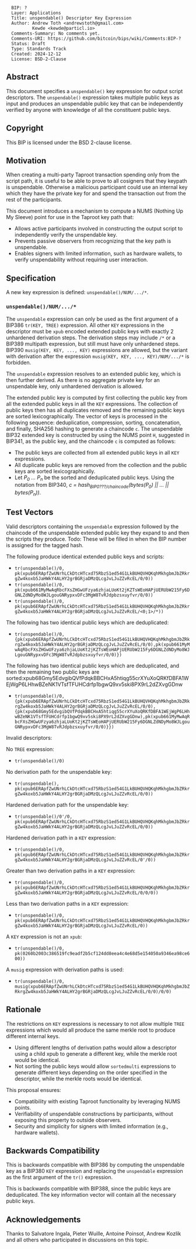 <pre>
  BIP: ?
  Layer: Applications
  Title: unspendable() Descriptor Key Expression
  Author: Andrew Toth <andrewstoth@gmail.com>
          Kewde <kewde@particl.io>
  Comments-Summary: No comments yet.
  Comments-URI: https://github.com/bitcoin/bips/wiki/Comments:BIP-?
  Status: Draft
  Type: Standards Track
  Created: 2024-12-12
  License: BSD-2-Clause
</pre>

==Abstract==

This document specifies a <tt>unspendable()</tt> key expression for output script descriptors. The <tt>unspendable()</tt> expression takes multiple public keys as input and produces an unspendable public key that can be independently verified by anyone with knowledge of all the constituent public keys.

==Copyright==

This BIP is licensed under the BSD 2-clause license.

==Motivation==

When creating a multi-party Taproot transaction spending only from the script path, it is useful to be able to prove to all cosigners that they keypath is unspendable. Otherwise a malicious participant could use an internal key which they have the private key for and spend the transaction out from the rest of the participants.

This document introduces a mechanism to compute a NUMS (Nothing Up My Sleeve) point for use in the Taproot key path that:
* Allows active participants involved in constructing the output script to independently verify the unspendable key.
* Prevents passive observers from recognizing that the key path is unspendable.
* Enables signers with limited information, such as hardware wallets, to verify unspendability without requiring user interaction.

==Specification==

A new key expression is defined: <tt>unspendable()/NUM/.../*</tt>.

===<tt>unspendable()/NUM/.../*</tt>===

The <tt>unspendable</tt> expression can only be used as the first argument of a BIP386 <tt>tr(KEY, TREE)</tt> expression. All other <tt>KEY</tt> expressions in the descriptor must be <tt>xpub</tt> encoded extended public keys with exactly 2 unhardened derivation steps. The derivation steps may include <tt>/*</tt> or a BIP389 multipath expression, but still must have only unhardened steps. BIP390 <tt>musig(KEY, KEY, ..., KEY)</tt> expressions are allowed, but the variant with derivation after the expression <tt>musig(KEY, KEY, ..., KEY)/NUM/.../*</tt> is forbidden.

The <tt>unspendable</tt> expression resolves to an extended public key, which is then further derived. As there is no aggregate private key for an unspendable key, only unhardened derivation is allowed.

The extended public key is computed by first collecting the public key from all the extended public keys in all the <tt>KEY</tt> expressions. The collection of public keys then has all duplicates removed and the remaining public keys are sorted lexicographically. 
The vector of keys is processed in the following sequence: deduplication, compression, sorting, concatenation, and finally, SHA256 hashing to generate a chaincode <tt>c</tt>.
The unspendable BIP32 extended key is constructed by using the NUMS point <tt>H</tt>, suggested in BIP341, as the public key, and the chaincode <tt>c</tt> is computed as follows:
* The public keys are collected from all extended public keys in all <tt>KEY</tt> expressions.
* All duplicate public keys are removed from the collection and the public keys are sorted lexicographically.
* Let ''P<sub>0</sub> ... P<sub>n</sub>'' be the sorted and deduplicated public keys. Using the notation from BIP340, ''c = hash<sub>BIP0???/chaincode</sub>(bytes(P<sub>0</sub>) || ... || bytes(P<sub>n</sub>))''.

==Test Vectors==

Valid descriptors containing the <tt>unspendable</tt> expression followed by the chaincode of the unspendable extended public key they expand to and then the scripts they produce.
Todo: These will be filled in when the BIP number is assigned for the tagged hash.

The following produce identical extended public keys and scripts:
* <tt>tr(unspendable()/0, pk(xpub6ERApfZwUNrhLCkDtcHTcxd75RbzS1ed54G1LkBUHQVHQKqhMkhgbmJbZRkrgZw4koxb5JaHWkY4ALHY2grBGRjaDMzQLcgJvLJuZZvRcEL/0/0))</tt>
* <tt>tr(unspendable()/0, pk(xpub661MyMwAqRbcFXsZHGwUFzya6zhjaLUoKt2jKZTsWEoHAPjUERUbW215Fy6DGNLZdNDyMo8WJLgouGNRypxvDFc3MgW8TvRJdpbzsxuyfvr/0/0))</tt>
* <tt>tr(unspendable()/0, pk(xpub6ERApfZwUNrhLCkDtcHTcxd75RbzS1ed54G1LkBUHQVHQKqhMkhgbmJbZRkrgZw4koxb5JaHWkY4ALHY2grBGRjaDMzQLcgJvLJuZZvRcEL/<0;1>/*))</tt>

The following has two identical public keys which are deduplicated:
* <tt>tr(unspendable()/0, {pk(xpub6ERApfZwUNrhLCkDtcHTcxd75RbzS1ed54G1LkBUHQVHQKqhMkhgbmJbZRkrgZw4koxb5JaHWkY4ALHY2grBGRjaDMzQLcgJvLJuZZvRcEL/0/0),pk(xpub661MyMwAqRbcFXsZHGwUFzya6zhjaLUoKt2jKZTsWEoHAPjUERUbW215Fy6DGNLZdNDyMo8WJLgouGNRypxvDFc3MgW8TvRJdpbzsxuyfvr/0/0)})</tt>

The following has two identical public keys which are deduplicated, and then the remaining two public keys are sorted:xpub68Gmy5EdvgibQVfPdqkBBCHxA5htiqg55crXYuXoQRKfDBFA1WEjWgP6LHhwBZeNK1VTsfTFUHCdrfp1bgwQ9xv5ski8PX9rL2dZXvgGDnw
* <tt>tr(unspendable()/0, {pk(xpub6ERApfZwUNrhLCkDtcHTcxd75RbzS1ed54G1LkBUHQVHQKqhMkhgbmJbZRkrgZw4koxb5JaHWkY4ALHY2grBGRjaDMzQLcgJvLJuZZvRcEL/0/0),{pk(xpub68Gmy5EdvgibQVfPdqkBBCHxA5htiqg55crXYuXoQRKfDBFA1WEjWgP6LHhwBZeNK1VTsfTFUHCdrfp1bgwQ9xv5ski8PX9rL2dZXvgGDnw),pk(xpub661MyMwAqRbcFXsZHGwUFzya6zhjaLUoKt2jKZTsWEoHAPjUERUbW215Fy6DGNLZdNDyMo8WJLgouGNRypxvDFc3MgW8TvRJdpbzsxuyfvr/0/0)}})</tt>

Invalid descriptors:

No <tt>TREE</tt> expression:
* <tt>tr(unspendable()/0)</tt>

No derivation path for the unspendable key:
* <tt>tr(unspendable(), pk(xpub6ERApfZwUNrhLCkDtcHTcxd75RbzS1ed54G1LkBUHQVHQKqhMkhgbmJbZRkrgZw4koxb5JaHWkY4ALHY2grBGRjaDMzQLcgJvLJuZZvRcEL/0/0))</tt>

Hardened derivation path for the unspendable key:
* <tt>tr(unspendable()/0'/0, pk(xpub6ERApfZwUNrhLCkDtcHTcxd75RbzS1ed54G1LkBUHQVHQKqhMkhgbmJbZRkrgZw4koxb5JaHWkY4ALHY2grBGRjaDMzQLcgJvLJuZZvRcEL/0/0))</tt>

Hardened derivation path in a <tt>KEY</tt> expression:
* <tt>tr(unspendable()/0, pk(xpub6ERApfZwUNrhLCkDtcHTcxd75RbzS1ed54G1LkBUHQVHQKqhMkhgbmJbZRkrgZw4koxb5JaHWkY4ALHY2grBGRjaDMzQLcgJvLJuZZvRcEL/0'/0))</tt>

Greater than two derivation paths in a <tt>KEY</tt> expression:
* <tt>tr(unspendable()/0, pk(xpub6ERApfZwUNrhLCkDtcHTcxd75RbzS1ed54G1LkBUHQVHQKqhMkhgbmJbZRkrgZw4koxb5JaHWkY4ALHY2grBGRjaDMzQLcgJvLJuZZvRcEL/0/0/0))</tt>

Less than two derivation paths in a <tt>KEY</tt> expression:
* <tt>tr(unspendable()/0, pk(xpub6ERApfZwUNrhLCkDtcHTcxd75RbzS1ed54G1LkBUHQVHQKqhMkhgbmJbZRkrgZw4koxb5JaHWkY4ALHY2grBGRjaDMzQLcgJvLJuZZvRcEL/0))</tt>

A <tt>KEY</tt> expression is not an <tt>xpub</tt>:
* <tt>tr(unspendable()/0, pk(0260b2003c386519fc9eadf2b5cf124dd8eea4c4e68d5e154050a9346ea98ce600))</tt>

A <tt>musig</tt> expression with derivation paths is used:
* <tt>tr(unspendable()/0, musig(xpub6ERApfZwUNrhLCkDtcHTcxd75RbzS1ed54G1LkBUHQVHQKqhMkhgbmJbZRkrgZw4koxb5JaHWkY4ALHY2grBGRjaDMzQLcgJvLJuZZvRcEL/0/0)/0/0)</tt>

==Rationale==

The restrictions on <tt>KEY</tt> expressions is necessary to not allow multiple <tt>TREE</tt> expressions which would all produce the same merkle root to produce different internal keys.
* Using different lengths of derivation paths would allow a descriptor using a child xpub to generate a different key, while the merkle root would be identical.
* Not sorting the public keys would allow <tt>sortedmulti</tt> expressions to generate different keys depending on the order specified in the descriptor, while the merkle roots would be identical.

This proposal ensures:
* Compatibility with existing Taproot functionality by leveraging NUMS points.
* Verifiability of unspendable constructions by participants, without exposing this property to outside observers.
* Security and simplicity for signers with limited information (e.g., hardware wallets).

==Backwards Compatibility==

This is backwards compatible with BIP386 by computing the unspendable key as a BIP380 <tt>KEY</tt> expression and replacing the <tt>unspendable</tt> expression as the first argument of the <tt>tr()</tt> expression.  

This is backwards compatible with BIP388, since the public keys are deduplicated. The key information vector will contain all the necessary public keys.

==Acknowledgements==

Thanks to Salvatore Ingala, Pieter Wuille, Antoine Poinsot, Andrew Kozlik and all others who
participated in discussions on this topic.
